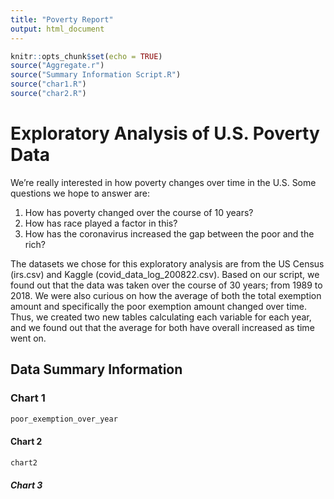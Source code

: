 ```yaml
---
title: "Poverty Report"
output: html_document
---
```


```r
knitr::opts_chunk$set(echo = TRUE)
source("Aggregate.r")
source("Summary Information Script.R")
source("char1.R")
source("char2.R")
```

# Exploratory Analysis of U.S. Poverty Data
We're really interested in how poverty changes over time in the U.S.
Some questions we hope to answer are:

1. How has poverty changed over the course of 10 years?
2. How has race played a factor in this?
3. How has the coronavirus increased the gap between the poor and the rich?

The datasets we chose for this exploratory analysis are from the US Census (irs.csv) and Kaggle (covid_data_log_200822.csv). Based on our script, we found out that the data was taken over the course of 30 years; from 1989 to 2018. We were also curious on how the average of both the total exemption amount and specifically the poor exemption amount changed over time. Thus, we created two new tables calculating each variable for each year, and we found out that the average for both have overall increased as time went on. 

## Data Summary Information















### Chart 1
```r
poor_exemption_over_year

```



#### Chart 2
```r
chart2

```


##### Chart 3
```r


```